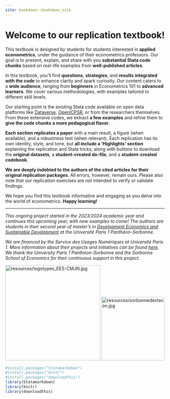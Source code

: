 ```yaml
--- 
site: bookdown::bookdown_site
---
```

# Welcome to our replication textbook! {-}

This textbook is designed by students for students interested in **applied econometrics**, under the guidance of their econometrics professors. Our goal is to present, explain, and share with you **substantial Stata code chunks** based on real-life examples from **well-published articles**.

In this textbook, you'll find **questions**, **strategies**, and **results** **integrated with the code** to enhance clarity and spark curiosity. Our content caters to a **wide audience**, ranging from **beginners** in Econometrics 101 to **advanced learners**. We cover various methodologies, with examples tailored to different skill levels.

Our starting point is the existing Stata code available on open data platforms like <a href="https://dataverse.harvard.edu/" target="_blank">Dataverse</a>,  <a href="https://www.openicpsr.org/openicpsr/" target="_blank">OpenICPSR</a>, or from the researchers themselves. From these extensive codes, we extract **a few examples** and refine them to **give the code chunks a more pedagogical flavor**. 

**Each section replicates a paper** with a main result, a figure (when available), and a robustness test (when relevant). Each replication has its own identity, style, and tone, but **all include a 'Highlights' section** explaining the replication and Stata tricks, along with buttons to download the **original datasets**, a **student-created do-file**, and a **student-created codebook**.

**We are deeply indebted to the authors of the cited articles for their original replication packages**. All errors, however, remain ours. Please also note that our replication exercises are not intended to verify or validate findings.

We hope you find this textbook informative and engaging as you delve into the world of econometrics. **Happy learning!**

*********

*This ongoing project started in the 2023/2024 academic year and continues this upcoming year, with new examples to come! The authors are students in their second year of master's in <a href="https://economie-master-developmenteconomics.pantheonsorbonne.fr/" target="_blank">Development Economics and Sustainable Development</a> at the Université Paris 1 Panthéon-Sorbonne.*

*We are financed by the Service des Usages Numériques at Université Paris 1. More information about their projects and initiatives can be found <a href="https://pedagogie-numerique.pantheonsorbonne.fr/projets/appels-projets" target="_blank">here</a>. We thank the University Paris 1 Panthéon-Sorbonne and the Sorbonne School of Economics for their continuous support in this project.*

<img src="resources/logotypes_EES-CMJN.jpg" alt="resources/logotypes_EES-CMJN.jpg" width="300"/>  <img src="resources/sorbonnedevtecon.jpg" alt="resources/sorbonnedevtecon.jpg" width="200"/>


```r
#install.packages("Statamarkdown")
#install.packages("knitr")
#install.packages("downloadthis")
library(Statamarkdown)
library(knitr)
library(downloadthis)
```

